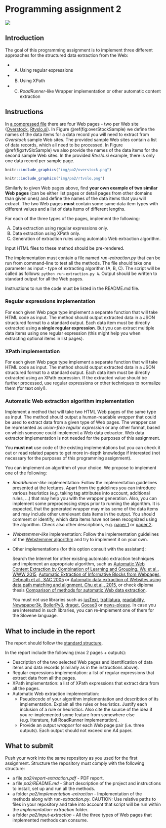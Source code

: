 # Programming assignment 2 {#PA2}

<img src="img/book/spider-01.png" />

## Introduction

The goal of this programming assignment is to implement three different approaches for the structured data extraction from the Web:

* (A) Using regular expressions
* (B) Using XPath
* (C) *RoadRunner*-like Wrapper implementation or other automatic content extraction

## Instructions

In [a compressed file](data/pa2/WebPages.zip) there are four Web pages - two per Web site ([Overstock](https://www.overstock.com/), [Rtvslo.si](https://www.rtvslo.si/)). In Figure \@ref(fig:overStockSample) we define the names of the data items for a data record you will need to extract from *Overstock* sample Web sites. The provided sample Web sites contain a list of data records, which all need to be processed. In Figure \@ref(fig:rtvSloSample) we also provide the names of the data items for the second sample Web sites. In the provided *Rtvslo.si* example, there is only one data record per sample page.

```r
knitr::include_graphics("img/pa2/overstock.png")
```

```r
knitr::include_graphics("img/pa2/rtvslo.png")
```

Similarly to given Web pages above, find **your own example of two similar Web pages** (can be either list pages or detail pages from other domains than given ones) and define the names of the data items that you will  extract. The two Web pages **must** contain some same data item types with different values and a list of data items of different lengths. 

For each of the three types of the pages, implement the following:

(A) Data extraction using regular expressions only.
(B) Data extraction using XPath only.
(C) Generation of extraction rules using automatic Web extraction algorithm.

Input HTML files to these method should be pre-rendered.

The implementation must contain a file named *run-extraction.py* that can be run from command-line to test all the methods. The file should take one parameter as input - type of extracting algorithm (A, B, C). The script will be called as follows: `python run-extraction.py A`. Output should be written to standard output for all the Web pages.

Instructions to run the code must be listed in the README.md file. 

### Regular expressions implementation

For each given Web page type implement a separate function that will take HTML code as input. The method should output extracted data in a JSON structured format to a standard output. Each data item must be directly extracted using **a single regular expression**. But you can extract multiple data items using one regular expression (this might help you when extracting optional items in list pages). 

### XPath implementation

For each given Web page type implement a separate function that will take HTML code as input. The method should output extracted data in a JSON structured format to a standard output. Each data item must be directly extracted using an XPath expression. If the extracted value should be further processed, use regular expressions or other techniques to normalize them (for text only!).

### Automatic Web extraction algorithm implementation

Implement a method that will take two HTML Web pages of the same type as input. The method should output a human-readable *wrapper* that could be used to extract data from a given type of Web pages. The wrapper can be represented as *union-free regular expression* or any other format, based on which someone could implement a Web data extractor. Web data extractor implementation is not needed for the purposes of this assignment.

You **must not** use code of the existing implementations but you can check it out or read related papers to get more in-depth knowledge if interested (not necessary for the purposes of this programming assignment). 

You can implement an algorithm of your choice. We propose to implement one of the following:

* *RoadRunner-like* implementation:
Follow the implementation guidelines presented at the lectures. Apart from the guidelines you can introduce various heuristics (e.g. taking tag attributes into account, additional rules, ...) that may help you with the wrapper generation. Also, you can implement some preprocessing steps prior to running the algorithm. It is expected, that the generated wrapper may miss some of the data items and may include other unrelevant data items in the output. You should comment or identify, which data items have not been recognized using the algorithm. Check also other descriptions, e.g. [paper 1](http://vldb.org/conf/2001/P109.pdf) or [paper 2](https://link.springer.com/content/pdf/10.1007%2F3-540-46140-X_21.pdf). 

<!--Full (official) implementation of the RoadRunner algorithm proposed in [the literature](http://www.dia.uniroma3.it/db/roadRunner/publications.html) is [available online along with some examples](http://www.dia.uniroma3.it/db/roadRunner/software.html).-->

* *Webstemmer-like* implementation:
Follow the implementation guidelines of the [Webstemmer algorithm](http://www.unixuser.org/~euske/python/webstemmer/howitworks.html) and try to implement it on your own.

* Other implementations (for this option consult with the assistant):

  Search the Internet for other existing automatic extraction techniques and implement an appropriate algorithm, such as [Automatic Web Content Extraction by Combination of Learning and Grouping, Wu et al., WWW 2015](https://dl.acm.org/doi/pdf/10.1145/2736277.2741659?casa_token=-Ju2S-ZbMfUAAAAA:UVv6AqtHeu6XS_e6bmE0F5rzDZjLcJBqXdH4uaODUXy7QbszCIzezIgZ01RlPeL581w2_PGejmSa), [Automatic Extraction of Informative Blocks from Webpages, Debnath et al., SAC 2005](http://infolab.stanford.edu/~prasen9/sac05.pdf) or [Automatic data extraction of Websites using data path matching and alignment, Chu et al., 2015](https://ieeexplore.ieee.org/document/7323006), or check diploma thesis [Comparison of methods for automatic Web data extraction](https://repozitorij.uni-lj.si/Dokument.php?id=167010&lang=slv). 

  You must not use libraries such as [jusText](https://github.com/miso-belica/jusText), [trafilatura](https://github.com/adbar/trafilatura), [readability](https://github.com/mozilla/readability), [Newspaper3k](https://github.com/codelucas/newspaper/), [BoilerPy3](https://github.com/jmriebold/BoilerPy3), [draget](https://github.com/dragnet-org/dragnet), [Goose3](https://github.com/goose3/goose3) or [news-please](https://github.com/fhamborg/news-please). In case you are interested in such libraries, you can re-implement one of them for the Slovene language.

## What to include in the report

The report should follow the [standard structure](https://fri.uni-lj.si/sl/napotki-za-pisanje-porocila).

In the report include the following (max 2 pages + outputs):

* Description of the two selected Web pages and identification of data items and data records (similarly as in the instructions above).
* Regular expressions implementation: a list of regular expressions that extract data from all the pages.
* XPath implementation: a list of XPath expressions that extract data from all the pages.
* Automatic Web extraction implementation: 
  * Pseudocode of your algorithm implementation and describtion of its implementation. Explain all the  rules or heuristics. Justify each inclusion of a rule or heuristics. Also cite the source of the idea if you re-implemented some feature from somewhere else (e.g. literature, full RoadRunner implementation).
  * Provide an output *wrapper* for each Web page pair (i.e. three outputs). Each output should not exceed one A4 paper. 

## What to submit

Push your work into the same repository as you used for the first assignment. Structure the repository must comply with the following structure:

 * a file *pa2/report-extraction.pdf* - PDF report.
 * a file *pa2/README.md* - Short description of the project and instructions to install, set up and run all the methods.
 * a folder *pa2/implementation-extraction* - Implementation of the methods along with *run-extraction.py*. CAUTION: Use relative paths to files in your repository and take into account that script will be run within the *implementation-extraction* folder.
 * a folder *pa2/input-extraction* - All the three types of Web pages that implemented methods can consume.

<!-- 
## Grading schema

All the submissions will be graded semi-automatically by the assistant. Plagiarism check will be run across all the submissions. Grading will begin after the last late submission day. The submission time will be selected as the last commit time in the repository. 

The maximum score of 100 will consist of the following (tentative grading schema):

Points | Item
------ | ----
10 | Selection of two similar Web pages
20 | Regular expressions and XPath implementation
30 | Automatic Web extraction implementation and description
30 | Reproducibility of your work (10 points per method)
10 | Submission compliance (report, readme instructions, repository structure)

Selected groups will need to defend their work during the lab hours. If a group does not agree with their achieved score, it will be able to "negotiate"/defend their programming assignment submission.
-->

